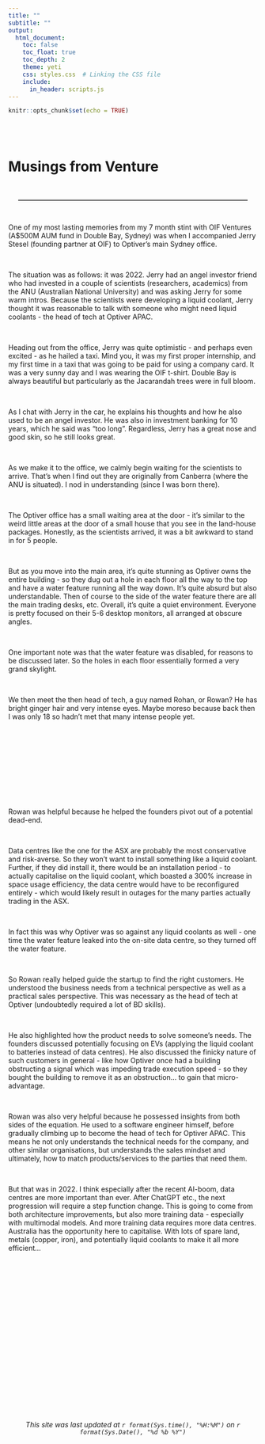 ```yaml
---
title: ""
subtitle: ""
output:
  html_document:
    toc: false
    toc_float: true
    toc_depth: 2
    theme: yeti
    css: styles.css  # Linking the CSS file
    include:
      in_header: scripts.js
---
```


```r
knitr::opts_chunk$set(echo = TRUE)
```


<div style="margin-top: 88px;">
  <h1>Musings from Venture</h1>
</div>

<br>


<hr style="border-top: 1px solid grey; margin-left: 20px; margin-right: 20px;" />

<br>

One of my most lasting memories from my 7 month stint with OIF Ventures (A$500M AUM fund in Double Bay, Sydney) was when I accompanied Jerry Stesel (founding partner at OIF) to Optiver's main Sydney office. 

<br>

The situation was as follows: it was 2022. Jerry had an angel investor friend who had invested in a couple of scientists (researchers, academics) from the ANU (Australian National University) and was asking Jerry for some warm intros. Because the scientists were developing a liquid coolant, Jerry thought it was reasonable to talk with someone who might need liquid coolants - the head of tech at Optiver APAC. 

<br>

Heading out from the office, Jerry was quite optimistic - and perhaps even excited - as he hailed a taxi. Mind you, it was my first proper internship, and my first time in a taxi that was going to be paid for using a company card. It was a very sunny day and I was wearing the OIF t-shirt. Double Bay is always beautiful but particularly as the Jacarandah trees were in full bloom. 

<br>

As I chat with Jerry in the car, he explains his thoughts and how he also used to be an angel investor. He was also in investment banking for 10 years, which he said was "too long". Regardless, Jerry has a great nose and good skin, so he still looks great. 

<br>

As we make it to the office, we calmly begin waiting for the scientists to arrive. That's when I find out they are originally from Canberra (where the ANU is situated). I nod in understanding (since I was born there). 

<br>

The Optiver office has a small waiting area at the door - it's similar to the weird little areas at the door of a small house that you see in the land-house packages. Honestly, as the scientists arrived, it was a bit awkward to stand in for 5 people. 

<br>

But as you move into the main area, it's quite stunning as Optiver owns the entire building - so they dug out a hole in each floor all the way to the top and have a water feature running all the way down. It's quite absurd but also understandable. Then of course to the side of the water feature there are all the main trading desks, etc. Overall, it's quite a quiet environment. Everyone is pretty focused on their 5-6 desktop monitors, all arranged at obscure angles. 

<br>

One important note was that the water feature was disabled, for reasons to be discussed later. So the holes in each floor essentially formed a very grand skylight.  

<br>

We then meet the then head of tech, a guy named Rohan, or Rowan? He has bright ginger hair and very intense eyes. Maybe moreso because back then I was only 18 so hadn't met that many intense people yet. 

<br>

<br>
<br>
<br>
<br>
<br>




<br>

Rowan was helpful because he helped the founders pivot out of a potential dead-end. 

<br>

Data centres like the one for the ASX are probably the most conservative and risk-averse. So they won't want to install something like a liquid coolant. Further, if they did install it, there would be an installation period - to actually capitalise on the liquid coolant, which boasted a 300% increase in space usage efficiency, the data centre would have to be reconfigured entirely - which would likely result in outages for the many parties actually trading in the ASX. 

<br>


In fact this was why Optiver was so against any liquid coolants as well - one time the water feature leaked into the on-site data centre, so they turned off the water feature. 


<br>

So Rowan really helped guide the startup to find the right customers. He understood the business needs from a technical perspective as well as a practical sales perspective. This was necessary as the head of tech at Optiver (undoubtedly required a lot of BD skills).

<br>

He also highlighted how the product needs to solve someone's needs. The founders discussed potentially focusing on EVs (applying the liquid coolant to batteries instead of data centres). He also discussed the finicky nature of such customers in general - like how Optiver once had a building obstructing a signal which was impeding trade execution speed - so they bought the building to remove it as an obstruction... to gain that micro-advantage. 

<br>

Rowan was also very helpful because he possessed insights from both sides of the equation. He used to a software engineer himself, before gradually climbing up to become the head of tech for Optiver APAC. This means he not only understands the technical needs for the company, and other similar organisations, but understands the sales mindset and ultimately, how to match products/services to the parties that need them. 

<br>

But that was in 2022. I think especially after the recent AI-boom, data centres are more important than ever. After ChatGPT etc., the next progression will require a step function change. This is going to come from both architecture improvements, but also more training data - especially with multimodal models. And more training data requires more data centres. Australia has the opportunity here to capitalise. With lots of spare land, metals (copper, iron), and potentially liquid coolants to make it all more efficient... 





<br>
<br>
<br>
<br>
<br>
<br>
<br>
<br>
<br>
<br>
<br>
<br>
<br>
<br>
<br>
<br>
<br>
<br>

<h6>
<center>*This site was last updated at `r format(Sys.time(), "%H:%M")` on `r format(Sys.Date(), "%d %b %Y")`*</center>
</h6>